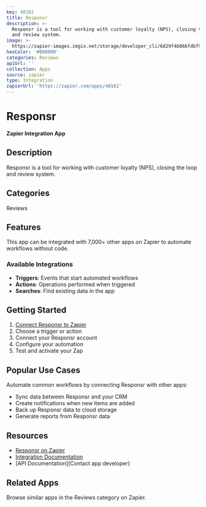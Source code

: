 ```yaml
---
key: 40162
title: Responsr
description: >-
  Responsr is a tool for working with customer loyalty (NPS), closing the loop
  and review system.
image: >-
  https://zapier-images.imgix.net/storage/developer_cli/6d29f46866fdbf962d17bc82eb2d0e20.png?auto=format%2Ccompress&ixlib=python-3.0.0&q=50
hexColor: '#000000'
categories: Reviews
apiUrl: ''
collection: Apps
source: zapier
type: Integration
zapierUrl: 'https://zapier.com/apps/40162'
---
```

# Responsr

**Zapier Integration App**

## Description

Responsr is a tool for working with customer loyalty (NPS), closing the loop and review system.

## Categories

Reviews

## Features

This app can be integrated with 7,000+ other apps on Zapier to automate workflows without code.

### Available Integrations

- **Triggers**: Events that start automated workflows
- **Actions**: Operations performed when triggered
- **Searches**: Find existing data in the app

## Getting Started

1. [Connect Responsr to Zapier](https://zapier.com/apps/40162)
2. Choose a trigger or action
3. Connect your Responsr account
4. Configure your automation
5. Test and activate your Zap

## Popular Use Cases

Automate common workflows by connecting Responsr with other apps:

- Sync data between Responsr and your CRM
- Create notifications when new items are added
- Back up Responsr data to cloud storage
- Generate reports from Responsr data

## Resources

- [Responsr on Zapier](https://zapier.com/apps/40162)
- [Integration Documentation](https://zapier.com/apps/40162/integrations)
- [API Documentation](Contact app developer)

## Related Apps

Browse similar apps in the Reviews category on Zapier.
